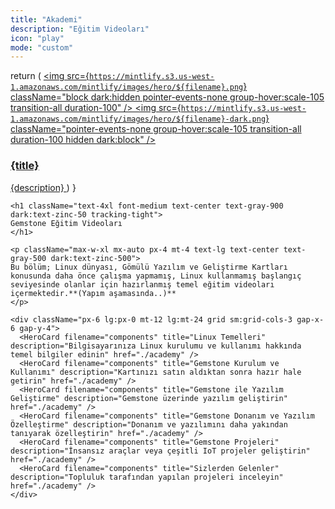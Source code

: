```yaml
---
title: "Akademi"
description: "Eğitim Videoları"
icon: "play"
mode: "custom"
---
```


  return (
    <a className="group cursor-pointer pb-8" href={href}>
      <img src={`https://mintlify.s3.us-west-1.amazonaws.com/mintlify/images/hero/${filename}.png`} className="block dark:hidden pointer-events-none group-hover:scale-105 transition-all duration-100" />
      <img src={`https://mintlify.s3.us-west-1.amazonaws.com/mintlify/images/hero/${filename}-dark.png`} className="pointer-events-none group-hover:scale-105 transition-all duration-100 hidden dark:block" />
      <h3 className="mt-5 text-gray-900 dark:text-zinc-50 font-medium">{title}</h3>
      <span className="mt-1.5">
        {description}
      </span>
    </a>
  )
}

<div className="relative">

  <div className="px-4 py-16 lg:py-48 lg:pb-24 max-w-3xl mx-auto">

    <h1 className="text-4xl font-medium text-center text-gray-900 dark:text-zinc-50 tracking-tight">
    Gemstone Eğitim Videoları
    </h1>

    <p className="max-w-xl mx-auto px-4 mt-4 text-lg text-center text-gray-500 dark:text-zinc-500">
    Bu bölüm; Linux dünyası, Gömülü Yazılım ve Geliştirme Kartları konusunda daha önce çalışma yapmamış, Linux kullanmamış başlangıç seviyesinde olanlar için hazırlanmış temel eğitim videoları içermektedir.**(Yapım aşamasında..)**
    </p>

    <div className="px-6 lg:px-0 mt-12 lg:mt-24 grid sm:grid-cols-3 gap-x-6 gap-y-4">
      <HeroCard filename="components" title="Linux Temelleri" description="Bilgisayarınıza Linux kurulumu ve kullanımı hakkında temel bilgiler edinin" href="./academy" />
      <HeroCard filename="components" title="Gemstone Kurulum ve Kullanımı" description="Kartınızı satın aldıktan sonra hazır hale getirin" href="./academy" />
      <HeroCard filename="components" title="Gemstone ile Yazılım Geliştirme" description="Gemstone üzerinde yazılım geliştirin" href="./academy" />
      <HeroCard filename="components" title="Gemstone Donanım ve Yazılım Özelleştirme" description="Donanım ve yazılımını daha yakından tanıyarak özelleştirin" href="./academy" />
      <HeroCard filename="components" title="Gemstone Projeleri" description="İnsansız araçlar veya çeşitli IoT projeler geliştirin" href="./academy" />
      <HeroCard filename="components" title="Sizlerden Gelenler" description="Topluluk tarafından yapılan projeleri inceleyin" href="./academy" />
    </div>

  </div>

</div>
